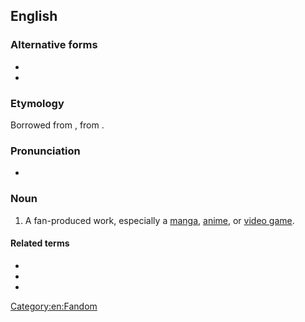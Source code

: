 ==English==
{{wikipedia|Dōjinshi|doujinshi}}

===Alternative forms===
* {{l|en|dojinshi}}
* {{l|en|dōjinshi}}

===Etymology===
Borrowed from {{bor|en|ja|同人誌|tr=dōjinshi|t=fan-produced manga or essay booklets}}, from {{compound|ja|同人|tr1=dōjin|gloss1=a group for the same interest|誌|tr2=shi|gloss2=a magazine or a pamphlet|nocat=1}}.

===Pronunciation===
* {{a|US}} {{IPA|en|/doʊˈdʒɪnʃi/}}

===Noun===
{{en-noun|~|doujinshi|s}}

# {{lb|en|anime|manga|video games}} A fan-produced work, especially a [[manga]], [[anime]], or [[video game]].

====Related terms====
* {{l|en|doujin}}
* {{l|en|doujin circle}}
* {{l|en|doujin event}}

[[Category:en:Fandom]]
